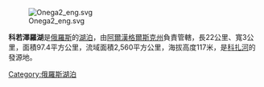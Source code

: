 [[Image:Onega2_eng.svg|right]]

'''科若澤羅湖'''是[[俄羅斯|俄羅斯]]的[[湖泊|湖泊]]，由[[阿爾漢格爾斯克州|阿爾漢格爾斯克州]]負責管轄，長22公里、寬3公里，面積97.4平方公里，流域面積2,560平方公里，海拔高度117米，是[[科扎河|科扎河]]的發源地。

{{Russia-geo-stub}}
[[Category:俄羅斯湖泊|Category:俄羅斯湖泊]]